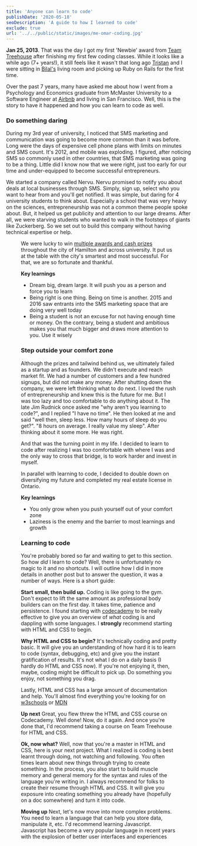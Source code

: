```yaml
---
title: 'Anyone can learn to code'
publishDate: '2020-05-18'
seoDescription: 'A guide to how I learned to code'
exclude: true
url: '../../public/static/images/me-omar-coding.jpg'
---
```


**Jan 25, 2013**. That was the day I got my first 'Newbie' award from [Team Treehouse](https://teamtreehouse.com/mohamedelmahallawy) after finishing my first few coding classes.
While it looks like a while ago (7+ years!), it still feels like it wasn't that long ago [Tristan](https://twitter.com/tristantoye) and I were sitting in [Bilal's](https://twitter.com/sBilalHusain)
living room and picking up Ruby on Rails for the first time.

Over the past 7 years, many have asked me about how I went from a Psychology and Economics graduate from McMaster University to a Software Engineer at [Airbnb](https://www.airbnb.com) and living in San Francisco.
Well, this is the story to have it happened and how you can learn to code as well.

### Do something daring

During my 3rd year of university, I noticed that SMS marketing and communication was going to become more common than it was before. Long were the days of expensive cell phone plans with limits on minutes and SMS count.
It's 2012, and mobile was exploding. I figured, after noticing SMS so commonly used in other countries, that SMS marketing was going to be a thing. Little did I know now that we were right, just too early for our
time and under-equipped to become successful entrepreneurs.

We started a company called Nervu. Nervu promised to notify you about deals at local businesses through SMS. Simply, sign up, select who you want to hear from and you'll get notified. It was simple, but daring for 4
university students to think about. Especially a school that was very heavy on the sciences, entrepreneurship was not a common theme people spoke about. But, it helped us get publicity and attention to our large dreams.
After all, we were starving students who wanted to walk in the footsteps of giants like Zuckerberg. So we set out to build this company without having technical expertise or help.

<Figure
  src="https://images.thestar.com/YaZlPs4-FlKMZO55A_Rwg-fL_Xo=/1086x688/smart/filters:cb(2700061000)/https://www.thespec.com/content/dam/thespec/business/2012/10/04/tidy-feeder-cleans-up-at-lion-s-lair/459f6e104b1d8072b427a1a50a71_Gallery.jpg"
  alt=""
  caption="On stage at Lion's Lair winning $15k"
/>

We were lucky to win [multiple awards and cash prizes](https://www.thespec.com/business/2012/10/04/tidy-feeder-cleans-up-at-lion-s-lair.html) throughout the city of Hamilton and across university. It put us at the table with
the city's smartest and most successful. For that, we are so fortunate and thankful.

**Key learnings**

- Dream big, dream large. It will push you as a person and force you to learn
- Being right is one thing. Being on time is another. 2015 and 2016 saw entrants into the SMS marketing space that are doing very well today
- Being a student is not an excuse for not having enough time or money. On the contrary, being a student and ambitious makes you that much bigger and draws more attention to you. Use it wisely

### Step outside your comfort zone

Although the prizes and tailwind behind us, we ultimately failed as a startup and as founders. We didn't execute and reach market fit. We had a number of customers and a few hundred signups, but did not make any money.
After shutting down the company, we were left thinking what to do next. I loved the rush of entrepreneurship and knew this is the future for me. But I was too lazy and too comfortable to do anything about it.
The late Jim Rudnick once asked me "why aren't you learning to code?", and I replied "I have no time". He then looked at me and said "well then, sleep less. How many hours of sleep do you get?". "8 hours on average. I really value my sleep". After thinking about it some more. He was right.

And that was the turning point in my life. I decided to learn to code after realizing I was too comfortable with where I was and the only way to cross that bridge, is to work harder and invest in myself.

In parallel with learning to code, I decided to double down on diversifying my future and completed my real estate license in Ontario.

**Key learnings**

- You only grow when you push yourself out of your comfort zone
- Laziness is the enemy and the barrier to most learnings and growth

### Learning to code

You're probably bored so far and waiting to get to this section. So how _did_ I learn to code? Well, there is unfortunately no magic to it and no shortcuts. I will outline how I did in more details in another post but to answer
the question, it was a number of ways. Here is a short guide:

**Start small, then build up.**
Coding is like going to the gym. Don't expect to lift the same amount as professional body builders can on the first day. It takes time, patience and persistence. I found starting with [codecademy](https://www.codecademy.com) to be really effective to
give you an overview of _what_ coding is and dappling with some languages. I **strongly** recommend starting with HTML and CSS to begin.

**Why HTML and CSS to begin?**
It's technically coding and pretty basic. It will give you an understanding of how hard it is to learn to code (syntax, debugging, etc) and give you the instant gratification of results. It's not what I do on a daily basis (I hardly do HTML and CSS now).
If you're not enjoying it, then, maybe, coding might be difficult to pick up. Do something you enjoy, not something you drag.

Lastly, HTML and CSS has a large amount of documentation and help. You'll almost find everything you're looking for on [w3schools](https://www.w3schools.com/html/) or [MDN](https://developer.mozilla.org/en-US/docs/Web/HTML)

**Up next**
Great, you flew threw the HTML and CSS course on Codecademy. Well done! Now, do it again. And once you're done that, I'd recommend taking a course on Team Treehouse for HTML and CSS.

**Ok, now what?**
Well, now that you're a master in HTML and CSS, here is your next project. What I realized is coding is best learnt through doing, not watching and following. You often times learn about new things through trying to create something.
In the process, you also start to build muscle memory and general memory for the syntax and rules of the language you're writing in. I always recommend for folks to create their resume through HTML and CSS.
It will give you exposure into creating something you already have (hopefully on a doc somewhere) and turn it into code.

**Moving up**
Next, let's now move into more complex problems. You need to learn a language that can help you store data, manipulate it, etc. I'd recommend learning Javascript. Javascript has become a very popular language in recent years
with the explosion of better user interfaces and experiences
